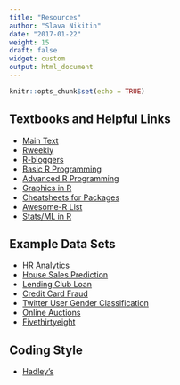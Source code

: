 ```yaml
---
title: "Resources"
author: "Slava Nikitin"
date: "2017-01-22"
weight: 15
draft: false
widget: custom
output: html_document
---
```


```r
knitr::opts_chunk$set(echo = TRUE)
```

## **Textbooks and Helpful Links**
- [Main Text](http://r4ds.had.co.nz/)
- [Rweekly](https://rweekly.org/)
- [R-bloggers](https://www.r-bloggers.com/)
- [Basic R Programming](https://leanpub.com/rprogramming)  
- [Advanced R Programming](http://adv-r.had.co.nz/)  
- [Graphics in R](http://www.cookbook-r.com/Graphs/)  
- [Cheatsheets for Packages](https://www.rstudio.com/resources/cheatsheets/)  
- [Awesome-R List](https://awesome-r.com/)  
- [Stats/ML in R](http://r-statistics.co/)  

## **Example Data Sets**
- [HR Analytics](https://www.kaggle.com/ludobenistant/hr-analytics)  
- [House Sales Prediction](https://www.kaggle.com/harlfoxem/housesalesprediction)  
- [Lending Club Loan](https://www.kaggle.com/wendykan/lending-club-loan-data)  
- [Credit Card Fraud](https://www.kaggle.com/dalpozz/creditcardfraud)  
- [Twitter User Gender Classification](https://www.kaggle.com/crowdflower/twitter-user-gender-classification)  
- [Online Auctions](https://www.kaggle.com/onlineauctions/online-auctions-dataset)  
- [Fivethirtyeight](https://github.com/rudeboybert/fivethirtyeight)  

## **Coding Style**  
- [Hadley's](http://adv-r.had.co.nz/Style.html) 


